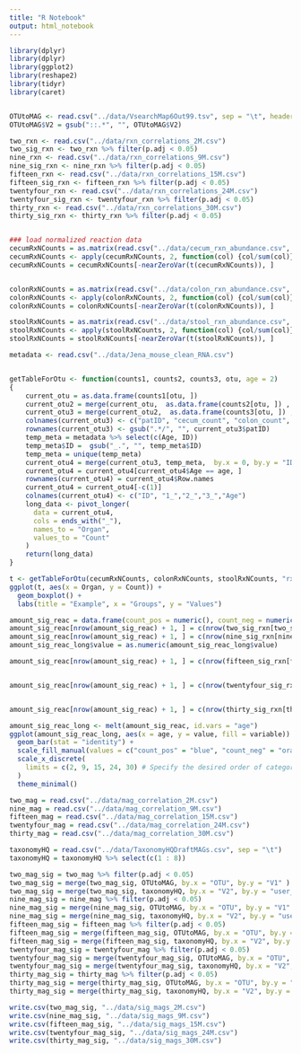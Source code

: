 ```yaml
---
title: "R Notebook"
output: html_notebook
---
```


```r
library(dplyr)
library(dplyr)
library(ggplot2)
library(reshape2)
library(tidyr)
library(caret)


OTUtoMAG <- read.csv("../data/VsearchMap6Out99.tsv", sep = "\t", header = F, check.names = F) %>% select(V1, V2)
OTUtoMAG$V2 = gsub("::.*", "", OTUtoMAG$V2)

two_rxn <- read.csv("../data/rxn_correlations_2M.csv")
two_sig_rxn <- two_rxn %>% filter(p.adj < 0.05)
nine_rxn <- read.csv("../data/rxn_correlations_9M.csv")
nine_sig_rxn <- nine_rxn %>% filter(p.adj < 0.05)
fifteen_rxn <- read.csv("../data/rxn_correlations_15M.csv")
fifteen_sig_rxn <- fifteen_rxn %>% filter(p.adj < 0.05)
twentyfour_rxn <- read.csv("../data/rxn_correlations_24M.csv")
twentyfour_sig_rxn <- twentyfour_rxn %>% filter(p.adj < 0.05)
thirty_rxn <- read.csv("../data/rxn_correlations_30M.csv")
thirty_sig_rxn <- thirty_rxn %>% filter(p.adj < 0.05)


### load normalized reaction data
cecumRxNCounts = as.matrix(read.csv("../data/cecum_rxn_abundance.csv", check.names = F, row.names = 1))
cecumRxNCounts <- apply(cecumRxNCounts, 2, function(col) {col/sum(col)})
cecumRxNCounts = cecumRxNCounts[-nearZeroVar(t(cecumRxNCounts)), ]


colonRxNCounts = as.matrix(read.csv("../data/colon_rxn_abundance.csv", check.names = F, row.names = 1))
colonRxNCounts <- apply(colonRxNCounts, 2, function(col) {col/sum(col)})
colonRxNCounts = colonRxNCounts[-nearZeroVar(t(colonRxNCounts)), ]

stoolRxNCounts = as.matrix(read.csv("../data/stool_rxn_abundance.csv", check.names = F, row.names = 1))
stoolRxNCounts <- apply(stoolRxNCounts, 2, function(col) {col/sum(col)})
stoolRxNCounts = stoolRxNCounts[-nearZeroVar(t(stoolRxNCounts)), ]

metadata <- read.csv("../data/Jena_mouse_clean_RNA.csv")


getTableForOtu <- function(counts1, counts2, counts3, otu, age = 2)
{
    current_otu = as.data.frame(counts1[otu, ])
    current_otu2 = merge(current_otu,  as.data.frame(counts2[otu, ]) , by.x = 0, by.y = 0 )
    current_otu3 = merge(current_otu2,  as.data.frame(counts3[otu, ]) , by.x = "Row.names", by.y = 0 )
    colnames(current_otu3) <- c("patID", "cecum_count", "colon_count", "stool_count")
    rownames(current_otu3) <- gsub(".*/", "", current_otu3$patID)
    temp_meta = metadata %>% select(c(Age, ID))
    temp_meta$ID =  gsub("_.", "", temp_meta$ID)
    temp_meta = unique(temp_meta)
    current_otu4 = merge(current_otu3, temp_meta,  by.x = 0, by.y = "ID")
    current_otu4 = current_otu4[current_otu4$Age == age, ]
    rownames(current_otu4) = current_otu4$Row.names
    current_otu4 = current_otu4[-c(1)]
    colnames(current_otu4) <- c("ID", "1_","2_","3_","Age")
    long_data <- pivot_longer(
      data = current_otu4,
      cols = ends_with("_"),
      names_to = "Organ",
      values_to = "Count"
    )
    return(long_data)
}

t <- getTableForOtu(cecumRxNCounts, colonRxNCounts, stoolRxNCounts, "rxn01134_c0")
ggplot(t, aes(x = Organ, y = Count)) +
  geom_boxplot() +
  labs(title = "Example", x = "Groups", y = "Values")
```


```r
amount_sig_reac = data.frame(count_pos = numeric(), count_neg = numeric(),  age= numeric())
amount_sig_reac[nrow(amount_sig_reac) + 1, ] = c(nrow(two_sig_rxn[two_sig_rxn$coefficient >= 0, ]),nrow(two_sig_rxn[two_sig_rxn$coefficient < 0, ]), 2)
amount_sig_reac[nrow(amount_sig_reac) + 1, ] = c(nrow(nine_sig_rxn[nine_sig_rxn$coefficient >= 0, ]), nrow(nine_sig_rxn[nine_sig_rxn$coefficient < 0, ]), 9)
amount_sig_reac_long$value = as.numeric(amount_sig_reac_long$value)

amount_sig_reac[nrow(amount_sig_reac) + 1, ] = c(nrow(fifteen_sig_rxn[fifteen_sig_rxn$coefficient >= 0, ]), nrow(fifteen_sig_rxn[fifteen_sig_rxn$coefficient < 0, ]), 15)


amount_sig_reac[nrow(amount_sig_reac) + 1, ] = c(nrow(twentyfour_sig_rxn[twentyfour_sig_rxn$coefficient >= 0, ]), nrow(twentyfour_sig_rxn[twentyfour_sig_rxn$coefficient < 0, ]), 24)


amount_sig_reac[nrow(amount_sig_reac) + 1, ] = c(nrow(thirty_sig_rxn[thirty_sig_rxn$coefficient >= 0, ]), nrow(thirty_sig_rxn[thirty_sig_rxn$coefficient < 0, ]), 30)

amount_sig_reac_long <- melt(amount_sig_reac, id.vars = "age")
ggplot(amount_sig_reac_long, aes(x = age, y = value, fill = variable)) +
  geom_bar(stat = "identity") +
  scale_fill_manual(values = c("count_pos" = "blue", "count_neg" = "orange")) +
  scale_x_discrete(
    limits = c(2, 9, 15, 24, 30) # Specify the desired order of categories
  ) 
  theme_minimal()
```



```r

two_mag = read.csv("../data/mag_correlation_2M.csv")
nine_mag = read.csv("../data/mag_correlation_9M.csv")
fifteen_mag = read.csv("../data/mag_correlation_15M.csv")
twentyfour_mag = read.csv("../data/mag_correlation_24M.csv")
thirty_mag = read.csv("../data/mag_correlation_30M.csv")

taxonomyHQ = read.csv("../data/TaxonomyHQDraftMAGs.csv", sep = "\t")
taxonomyHQ = taxonomyHQ %>% select(c(1 : 8))

two_mag_sig = two_mag %>% filter(p.adj < 0.05)
two_mag_sig = merge(two_mag_sig, OTUtoMAG, by.x = "OTU", by.y = "V1" )
two_mag_sig = merge(two_mag_sig, taxonomyHQ, by.x = "V2", by.y = "user_genome" )
nine_mag_sig = nine_mag %>% filter(p.adj < 0.05)
nine_mag_sig = merge(nine_mag_sig, OTUtoMAG, by.x = "OTU", by.y = "V1" )
nine_mag_sig = merge(nine_mag_sig, taxonomyHQ, by.x = "V2", by.y = "user_genome" )
fifteen_mag_sig = fifteen_mag %>% filter(p.adj < 0.05)
fifteen_mag_sig = merge(fifteen_mag_sig, OTUtoMAG, by.x = "OTU", by.y = "V1" )
fifteen_mag_sig = merge(fifteen_mag_sig, taxonomyHQ, by.x = "V2", by.y = "user_genome" )
twentyfour_mag_sig = twentyfour_mag %>% filter(p.adj < 0.05)
twentyfour_mag_sig = merge(twentyfour_mag_sig, OTUtoMAG, by.x = "OTU", by.y = "V1" )
twentyfour_mag_sig = merge(twentyfour_mag_sig, taxonomyHQ, by.x = "V2", by.y = "user_genome" )
thirty_mag_sig = thirty_mag %>% filter(p.adj < 0.05)
thirty_mag_sig = merge(thirty_mag_sig, OTUtoMAG, by.x = "OTU", by.y = "V1" )
thirty_mag_sig = merge(thirty_mag_sig, taxonomyHQ, by.x = "V2", by.y = "user_genome" )

write.csv(two_mag_sig, "../data/sig_mags_2M.csv")
write.csv(nine_mag_sig, "../data/sig_mags_9M.csv")
write.csv(fifteen_mag_sig, "../data/sig_mags_15M.csv")
write.csv(twentyfour_mag_sig, "../data/sig_mags_24M.csv")
write.csv(thirty_mag_sig, "../data/sig_mags_30M.csv")

```


